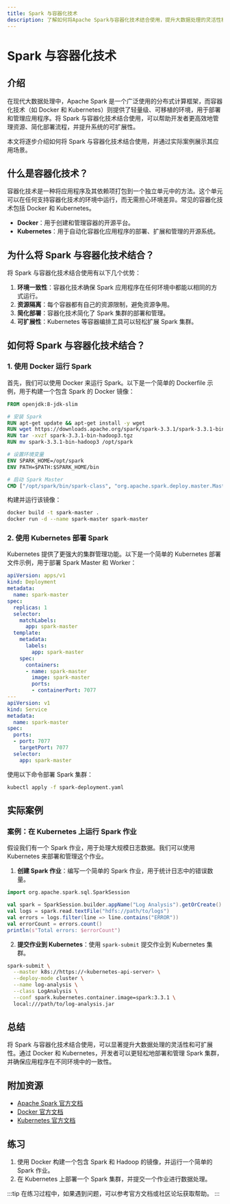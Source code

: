 ```yaml
---
title: Spark 与容器化技术
description: 了解如何将Apache Spark与容器化技术结合使用，提升大数据处理的灵活性和可扩展性。
---
```


# Spark 与容器化技术

## 介绍

在现代大数据处理中，Apache Spark 是一个广泛使用的分布式计算框架，而容器化技术（如 Docker 和 Kubernetes）则提供了轻量级、可移植的环境，用于部署和管理应用程序。将 Spark 与容器化技术结合使用，可以帮助开发者更高效地管理资源、简化部署流程，并提升系统的可扩展性。

本文将逐步介绍如何将 Spark 与容器化技术结合使用，并通过实际案例展示其应用场景。

## 什么是容器化技术？

容器化技术是一种将应用程序及其依赖项打包到一个独立单元中的方法。这个单元可以在任何支持容器化技术的环境中运行，而无需担心环境差异。常见的容器化技术包括 Docker 和 Kubernetes。

- **Docker**：用于创建和管理容器的开源平台。
- **Kubernetes**：用于自动化容器化应用程序的部署、扩展和管理的开源系统。

## 为什么将 Spark 与容器化技术结合？

将 Spark 与容器化技术结合使用有以下几个优势：

1. **环境一致性**：容器化技术确保 Spark 应用程序在任何环境中都能以相同的方式运行。
2. **资源隔离**：每个容器都有自己的资源限制，避免资源争用。
3. **简化部署**：容器化技术简化了 Spark 集群的部署和管理。
4. **可扩展性**：Kubernetes 等容器编排工具可以轻松扩展 Spark 集群。

## 如何将 Spark 与容器化技术结合？

### 1. 使用 Docker 运行 Spark

首先，我们可以使用 Docker 来运行 Spark。以下是一个简单的 Dockerfile 示例，用于构建一个包含 Spark 的 Docker 镜像：

```dockerfile
FROM openjdk:8-jdk-slim

# 安装 Spark
RUN apt-get update && apt-get install -y wget
RUN wget https://downloads.apache.org/spark/spark-3.3.1/spark-3.3.1-bin-hadoop3.tgz
RUN tar -xvzf spark-3.3.1-bin-hadoop3.tgz
RUN mv spark-3.3.1-bin-hadoop3 /opt/spark

# 设置环境变量
ENV SPARK_HOME=/opt/spark
ENV PATH=$PATH:$SPARK_HOME/bin

# 启动 Spark Master
CMD ["/opt/spark/bin/spark-class", "org.apache.spark.deploy.master.Master"]
```

构建并运行该镜像：

```bash
docker build -t spark-master .
docker run -d --name spark-master spark-master
```

### 2. 使用 Kubernetes 部署 Spark

Kubernetes 提供了更强大的集群管理功能。以下是一个简单的 Kubernetes 部署文件示例，用于部署 Spark Master 和 Worker：

```yaml
apiVersion: apps/v1
kind: Deployment
metadata:
  name: spark-master
spec:
  replicas: 1
  selector:
    matchLabels:
      app: spark-master
  template:
    metadata:
      labels:
        app: spark-master
    spec:
      containers:
      - name: spark-master
        image: spark-master
        ports:
        - containerPort: 7077
---
apiVersion: v1
kind: Service
metadata:
  name: spark-master
spec:
  ports:
  - port: 7077
    targetPort: 7077
  selector:
    app: spark-master
```

使用以下命令部署 Spark 集群：

```bash
kubectl apply -f spark-deployment.yaml
```

## 实际案例

### 案例：在 Kubernetes 上运行 Spark 作业

假设我们有一个 Spark 作业，用于处理大规模日志数据。我们可以使用 Kubernetes 来部署和管理这个作业。

1. **创建 Spark 作业**：编写一个简单的 Spark 作业，用于统计日志中的错误数量。

```scala
import org.apache.spark.sql.SparkSession

val spark = SparkSession.builder.appName("Log Analysis").getOrCreate()
val logs = spark.read.textFile("hdfs://path/to/logs")
val errors = logs.filter(line => line.contains("ERROR"))
val errorCount = errors.count()
println(s"Total errors: $errorCount")
```

2. **提交作业到 Kubernetes**：使用 `spark-submit` 提交作业到 Kubernetes 集群。

```bash
spark-submit \
  --master k8s://https://<kubernetes-api-server> \
  --deploy-mode cluster \
  --name log-analysis \
  --class LogAnalysis \
  --conf spark.kubernetes.container.image=spark:3.3.1 \
  local:///path/to/log-analysis.jar
```

## 总结

将 Spark 与容器化技术结合使用，可以显著提升大数据处理的灵活性和可扩展性。通过 Docker 和 Kubernetes，开发者可以更轻松地部署和管理 Spark 集群，并确保应用程序在不同环境中的一致性。

## 附加资源

- [Apache Spark 官方文档](https://spark.apache.org/docs/latest/)
- [Docker 官方文档](https://docs.docker.com/)
- [Kubernetes 官方文档](https://kubernetes.io/docs/home/)

## 练习

1. 使用 Docker 构建一个包含 Spark 和 Hadoop 的镜像，并运行一个简单的 Spark 作业。
2. 在 Kubernetes 上部署一个 Spark 集群，并提交一个作业进行数据处理。

:::tip
在练习过程中，如果遇到问题，可以参考官方文档或社区论坛获取帮助。
:::